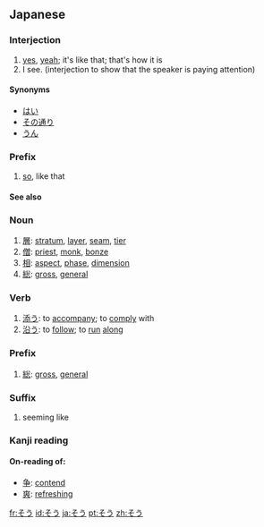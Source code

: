 {{also|Appendix:Variations of "so"|Appendix:Variations of "sou"}}
==Japanese==

===Interjection===
{{ja-pos|h|interjection|rom=sō}}

# [[yes]], [[yeah]]; it's like that; that's how it is
# I see. (interjection to show that the speaker is paying attention)

====Synonyms====
* [[はい]]
* [[その通り]]
* [[うん]]

===Prefix===
{{ja-pos|h|prefix|rom=sō}}
# [[so]], like that

====See also====
{{Japanese demonstratives}}

===Noun===
{{ja-noun|h|rom=sō}}

# [[層]]: [[stratum]], [[layer]], [[seam]], [[tier]]
# [[僧]]: [[priest]], [[monk]], [[bonze]]
# [[相]]: [[aspect]], [[phase]], [[dimension]]
# [[総]]: [[gross]], [[general]]

===Verb===
{{ja-verb|h|type=1|rom=sou}}

#[[添う]]: to [[accompany]]; to [[comply]] with
#[[沿う]]: to [[follow]]; to [[run]] [[along]]

===Prefix===
{{ja-pos|h|prefix|rom=sō}}

# [[総]]: [[gross]], [[general]]

===Suffix===
{{ja-pos|h|suffix|rom=sō}}

# seeming like

===Kanji reading===
{{ja-kanjireading|rom=sō}}

====On-reading of:====
* [[争]]: [[contend]]
* [[爽]]: [[refreshing]]

[[fr:そう]]
[[id:そう]]
[[ja:そう]]
[[pt:そう]]
[[zh:そう]]